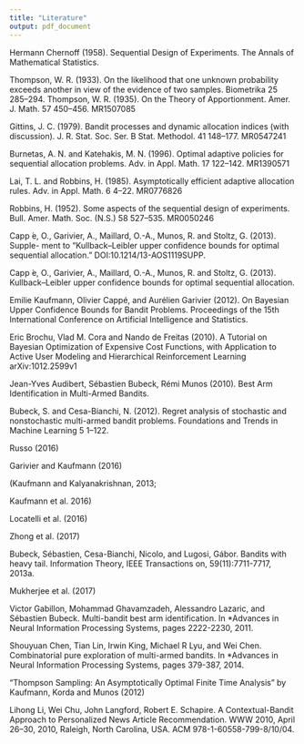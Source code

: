 ```yaml
---
title: "Literature"
output: pdf_document
---
```


Hermann Chernoff (1958). Sequential Design of Experiments. The Annals of Mathematical Statistics.

Thompson, W. R. (1933). On the likelihood that one unknown probability exceeds another in view of the evidence of two samples. Biometrika 25 285–294.
Thompson, W. R. (1935). On the Theory of Apportionment. Amer. J. Math. 57 450–456.
MR1507085

Gittins, J. C. (1979). Bandit processes and dynamic allocation indices (with discussion).
J. R. Stat. Soc. Ser. B Stat. Methodol. 41 148–177. MR0547241

Burnetas, A. N. and Katehakis, M. N. (1996). Optimal adaptive policies for sequential allocation problems. Adv. in Appl. Math. 17 122–142. MR1390571

Lai, T. L. and Robbins, H. (1985). Asymptotically efficient adaptive allocation rules.
Adv. in Appl. Math. 6 4–22. MR0776826

Robbins, H. (1952). Some aspects of the sequential design of experiments. Bull. Amer.
Math. Soc. (N.S.) 58 527–535. MR0050246

Capp ́e, O., Garivier, A., Maillard, O.-A., Munos, R. and Stoltz, G. (2013). Supple-
ment to “Kullback–Leibler upper confidence bounds for optimal sequential allocation.”
DOI:10.1214/13-AOS1119SUPP.

Capp ́e, O., Garivier, A., Maillard, O.-A., Munos, R. and Stoltz, G. (2013). Kullback–Leibler upper confidence bounds for optimal sequential allocation.

Emilie Kaufmann, Olivier Cappé, and Aurélien Garivier (2012). On Bayesian Upper Confidence Bounds for Bandit Problems. Proceedings of the 15th International Conference on Artificial Intelligence and Statistics.

Eric Brochu, Vlad M. Cora and Nando de Freitas (2010). A Tutorial on Bayesian Optimization of Expensive Cost Functions, with Application to Active User Modeling and Hierarchical Reinforcement Learning
arXiv:1012.2599v1

Jean-Yves Audibert, Sébastien Bubeck, Rémi Munos (2010). Best Arm Identification in Multi-Armed Bandits.

Bubeck, S. and Cesa-Bianchi, N. (2012). Regret analysis of stochastic and nonstochastic multi-armed bandit problems. Foundations and Trends in Machine Learning 5 1–122.

Russo (2016)

Garivier and Kaufmann (2016)

(Kaufmann and Kalyanakrishnan, 2013; 

Kaufmann et al. 2016)

Locatelli et al. (2016)

Zhong et al. (2017)

Bubeck, Sébastien, Cesa-Bianchi, Nicolo, and Lugosi, Gábor. Bandits with heavy tail. Information Theory, IEEE Transactions on, 59(11):7711-7717, 2013a.

Mukherjee et al. (2017)

Victor Gabillon, Mohammad Ghavamzadeh, Alessandro Lazaric, and Sébastien Bubeck. Multi-bandit best arm identification. In *Advances in Neural Information Processing Systems, pages 2222-2230, 2011.

Shouyuan Chen, Tian Lin, Irwin King, Michael R Lyu, and Wei Chen. Combinatorial pure exploration of multi-armed bandits. In *Advances in Neural Information Processing Systems, pages 379-387, 2014.

"Thompson Sampling: An Asymptotically Optimal Finite Time Analysis" by Kaufmann, Korda and Munos (2012)

Lihong Li, Wei Chu, John Langford, Robert E. Schapire. A Contextual-Bandit Approach to Personalized News Article Recommendation. WWW 2010, April 26–30, 2010, Raleigh, North Carolina, USA. ACM 978-1-60558-799-8/10/04.